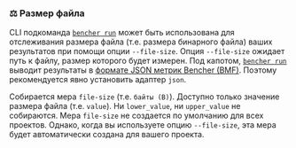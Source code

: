 
### ⚖️ Размер файла

CLI подкоманда <code><a href="/ru/docs/explanation/bencher-run/">bencher run</a></code>
может быть использована для отслеживания размера файла (т.е. размера бинарного файла) ваших результатов при помощи опции `--file-size`.
Опция `--file-size` ожидает путь к файлу, размер которого будет измерен.
Под капотом, <code><a href="/ru/docs/explanation/bencher-run/">bencher run</a></code>
выводит результаты в [формате JSON метрик Bencher (BMF)][json].
Поэтому рекомендуется явно установить адаптер `json`.

<FileSizeCode />

Собирается мера `file-size` (т.е. `байты (B)`).
Доступно только значение размера файла (т.е. `value`).
Ни `lower_value`, ни `upper_value` не собираются.
Мера `file-size` не создается по умолчанию для всех проектов.
Однако, когда вы используете опцию `--file-size`, эта мера будет автоматически создана для вашего проекта.

[json]: #-json